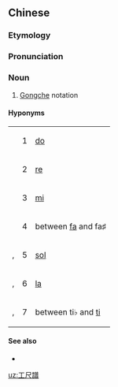 {{also|工尺谱}}
==Chinese==
{{zh-forms|s=工尺谱|type=21}}
{{wikipedia|lang=zh}}
{{wikipedia|Gongche notation|lang=en}}

===Etymology===
{{rfe|lang=zh}}

===Pronunciation===
{{zh-pron
|m=gōngchěpǔ
|c=gung1 ce1 pou2
|cat=n
}}

===Noun===
{{zh-noun}}

# [[Gongche]] notation {{gloss|a system of musical notation using Chinese characters, used in traditional Chinese music}}

====Hyponyms====
{{rel-top|the Gongche scale}}
{| style="width:300px;"
| {{zh-l|上}} || 1 || [[do]]
|-
| {{zh-l|尺}} || 2 || [[re]]
|-
| {{zh-l|工}} || 3 || [[mi]]
|-
| {{zh-l|凡}} || 4 || between [[fa]] and fa♯
|-
| {{zh-l|六}}, {{zh-l|合}} || 5 || [[sol]]
|-
| {{zh-l|五}}, {{zh-l|四}} || 6 || [[la]]
|-
| {{zh-l|乙}}, {{zh-l|一}} || 7 || between ti♭ and [[ti]]
|}
{{rel-bottom}}

====See also====
* {{zh-l|簡譜}}

{{zh-cat|Music}}

{{attention|zh}}

[[uz:工尺譜]]